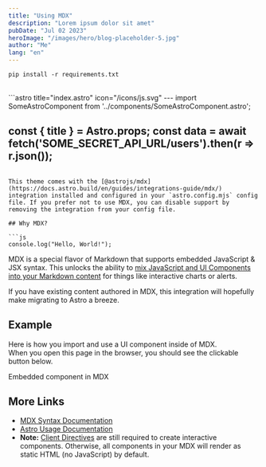 ```yaml
---
title: "Using MDX"
description: "Lorem ipsum dolor sit amet"
pubDate: "Jul 02 2023"
heroImage: "/images/hero/blog-placeholder-5.jpg"
author: "Me"
lang: "en"
---
```



```shell frame="terminal" title="Terminal"
pip install -r requirements.txt
```
<br />
```astro title="index.astro" icon="/icons/js.svg"
---
import SomeAstroComponent from '../components/SomeAstroComponent.astro';

const { title } = Astro.props;
const data = await fetch('SOME_SECRET_API_URL/users').then(r => r.json());
---
<!-- Your template here! -->
```

This theme comes with the [@astrojs/mdx](https://docs.astro.build/en/guides/integrations-guide/mdx/) integration installed and configured in your `astro.config.mjs` config file. If you prefer not to use MDX, you can disable support by removing the integration from your config file.

## Why MDX?

```js
console.log("Hello, World!");
```

<FileTree>
  <FolderItem name="layouts" icon="layouts" />
  <FolderItem name=".vscode" icon="vscode">
    <FileItem name="settings" ext=".json" />
  </FolderItem>
  <FolderItem name="src" icon="src" isOpen={true}>
    <FolderItem name="app" icon="app" isOpen={true}>
      <FolderItem name="components" icon="components" isOpen={true}>
        <FileItem name="Header" ext=".tsx" />
        <FileItem name="Footer" ext=".astro" />
      </FolderItem>
      <FolderItem name="views" icon="views" isOpen={true}>
        <FileItem name="Header" ext=".tsx" />
        <FolderItem name="components" icon="components" isOpen={true}>
          <FileItem name="Header" ext=".tsx" />
          <FileItem name="Footer" ext=".astro" />
        </FolderItem>
        <FileItem name="Footer" ext=".astro" />
      </FolderItem>
      <FolderItem name="api" icon="api" isOpen={true}>
      <FolderItem name="functions" icon="functions" isOpen={true}>
        <FolderItem name="components" icon="components" isOpen={true}>
          <FileItem name="Header" ext=".tsx" />
          <FileItem name="Footer" ext=".astro" />
        </FolderItem>
        <FolderItem name="views" icon="views" isOpen={true}>
          <FileItem name="Header" ext=".tsx" />
          <FolderItem name="components" icon="components" isOpen={true}>
            <FileItem name="Header" ext=".tsx" />
            <FileItem name="Footer" ext=".astro" />
          </FolderItem>
          <FileItem name="Footer" ext=".astro" />
        </FolderItem>
        <FolderItem name="api" icon="api" isOpen={true}>
          <FileItem name="users" ext=".py" />
          <FileItem name="tasks" ext=".py" />
        </FolderItem>
        <FolderItem name="services" icon="services" />
        <FileItem name="index" ext=".html" />
      </FolderItem>
        <FileItem name="users" ext=".py" />
        <FileItem name="tasks" ext=".py" />
      </FolderItem>
      <FolderItem name="services" icon="services" />
      <FolderItem name="libs" icon="lib" isOpen={true}>
        <FolderItem name="components" icon="components" isOpen={true}>
          <FileItem name="Header" ext=".tsx" />
          <FileItem name="Footer" ext=".astro" />
        </FolderItem>
        <FolderItem name="views" icon="views" isOpen={true}>
          <FileItem name="Header" ext=".tsx" />
          <FolderItem name="components" icon="components" isOpen={true}>
            <FileItem name="Header" ext=".tsx" />
            <FileItem name="Footer" ext=".astro" />
          </FolderItem>
          <FileItem name="Footer" ext=".astro" />
        </FolderItem>
        <FolderItem name="api" icon="api" isOpen={true}>
          <FileItem name="users" ext=".py" />
          <FileItem name="tasks" ext=".py" />
        </FolderItem>
        <FolderItem name="services" icon="services" />
        <FileItem name="index" ext=".html" />
      </FolderItem>
      <FileItem name="index" ext=".html" />
    </FolderItem>
  </FolderItem>
</FileTree>

MDX is a special flavor of Markdown that supports embedded JavaScript & JSX syntax. This unlocks the ability to [mix JavaScript and UI Components into your Markdown content](https://docs.astro.build/en/guides/markdown-content/#mdx-features) for things like interactive charts or alerts.

If you have existing content authored in MDX, this integration will hopefully make migrating to Astro a breeze.

## Example

Here is how you import and use a UI component inside of MDX.  
When you open this page in the browser, you should see the clickable button below.


<HeaderLink href="#" onclick="alert('clicked!')">
  Embedded component in MDX
</HeaderLink>

## More Links

- [MDX Syntax Documentation](https://mdxjs.com/docs/what-is-mdx)
- [Astro Usage Documentation](https://docs.astro.build/en/guides/markdown-content/#markdown-and-mdx-pages)
- **Note:** [Client Directives](https://docs.astro.build/en/reference/directives-reference/#client-directives) are still required to create interactive components. Otherwise, all components in your MDX will render as static HTML (no JavaScript) by default.
